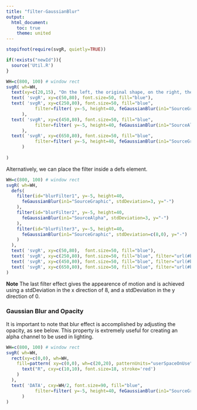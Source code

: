 ```yaml
---
title: "filter-GaussianBlur"
output:
  html_document:
    toc: true
    theme: united
---
```




```r
stopifnot(require(svgR, quietly=TRUE))
```

```r
if(!exists("newId")){
  source('Util.R')
}
```

```r
WH=c(800, 100) # window rect
svgR( wh=WH,
  text(xy=c(20,15), "On the left, the original shape, on the right, the shape with a gaussian blur applied"),
  text( 'svgR', xy=c(50,80), font.size=50, fill="blue"),
  text( 'svgR', xy=c(250,80), font.size=50, fill="blue",
           filter=filter( y=-5, height=40, feGaussianBlur(in1="SourceGraphic", stdDeviation=3, y="-"))
      ),
  text( 'svgR', xy=c(450,80), font.size=50, fill="blue",
           filter=filter( y=-5, height=40, feGaussianBlur(in1="SourceAlpha", stdDeviation=3, y="-"))
      ),
  text( 'svgR', xy=c(650,80), font.size=50, fill="blue",
           filter=filter( y=-5, height=40, feGaussianBlur(in1="SourceGraphic", stdDeviation=c(8,0), y="-"))
      )
  
)
```


Alternatively, we can place the filter inside a defs element. 

```r
WH=c(800, 100) # window rect
svgR( wh=WH,
  defs( 
    filter(id="blurFilter1", y=-5, height=40,
      feGaussianBlur(in1="SourceGraphic", stdDeviation=3, y="-")
    ),          
    filter(id="blurFilter2", y=-5, height=40,
      feGaussianBlur(in1="SourceAlpha", stdDeviation=3, y="-")
    ),           
    filter(id="blurFilter3", y=-5, height=40,
      feGaussianBlur(in1="SourceGraphic", stdDeviation=c(8,0), y="-")
    )   
  ),
  text( 'svgR', xy=c(50,80),  font.size=50, fill="blue"),
  text( 'svgR', xy=c(250,80), font.size=50, fill="blue", filter="url(#blurFilter1)"),
  text( 'svgR', xy=c(450,80), font.size=50, fill="blue", filter="url(#blurFilter2)"),
  text( 'svgR', xy=c(650,80), font.size=50, fill="blue", filter="url(#blurFilter3)")
)
```

**Note** The last filter effect gives the appearence of motion and is achieved 
using a stdDeviation in the x direction of 8, and a stdDeviation in the y direction of 0.


### Gaussian Blur and Opacity
It is important to note that blur effect is accomplished by
adjusting the opacity, as see below. This property is extremely useful for
creating an alpha channel to be used in lighting.

```r
WH=c(800, 100) # window rect
svgR( wh=WH,
  rect(xy=c(0,0), wh=WH, 
    fill=pattern( xy=c(0,0), wh=c(20,20), patternUnits="userSpaceOnUse",
      text("R", cxy=c(10,10), font.size=18, stroke='red')
    )
  ), 
  text( 'DATA', cxy=WH/2, font.size=90, fill="blue",
           filter=filter( y=-5, height=40, feGaussianBlur(in1="SourceGraphic", stdDeviation=5, y="-"))
      )
)
```

